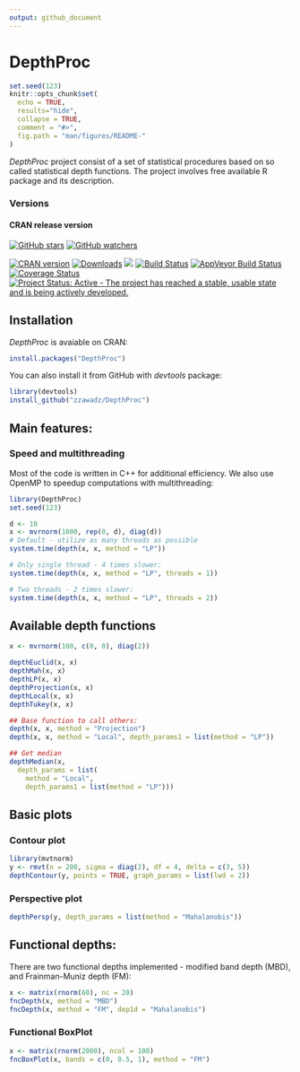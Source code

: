 ```yaml
---
output: github_document
---
```


DepthProc
========================================================

<!-- README.md is generated from README.Rmd. Please edit that file -->

```r
set.seed(123)
knitr::opts_chunk$set(
  echo = TRUE,
  results="hide",
  collapse = TRUE,
  comment = "#>",
  fig.path = "man/figures/README-"
)
```

*DepthProc* project consist of a set of statistical procedures based on so called statistical depth functions. The project involves free available R package and its description.

### Versions

#### CRAN release version

[![GitHub stars](https://img.shields.io/github/stars/zzawadz/DepthProc.svg?style=social&label=Stars)](https://github.com/zzawadz/DepthProc/stargazers)
[![GitHub watchers](https://img.shields.io/github/watchers/zzawadz/DepthProc.svg?style=social&label=Watch)](https://github.com/zzawadz/DepthProc)

[![CRAN version](https://www.r-pkg.org/badges/version/DepthProc)](https://CRAN.R-project.org/package=DepthProc)
[![Downloads](https://cranlogs.r-pkg.org/badges/DepthProc)](https://CRAN.R-project.org/package=DepthProc)
[![](https://cranlogs.r-pkg.org/badges/grand-total/DepthProc)](https://CRAN.R-project.org/package=DepthProc)
[![Build Status](https://travis-ci.org/zzawadz/DepthProc.svg?branch=master)](https://travis-ci.org/zzawadz/DepthProc)
[![AppVeyor Build Status](https://ci.appveyor.com/api/projects/status/github/zzawadz/DepthProc?branch=master&svg=true)](https://ci.appveyor.com/project/zzawadz/DepthProc)
[![Coverage Status](https://img.shields.io/codecov/c/github/zzawadz/DepthProc/master.svg)](https://codecov.io/github/zzawadz/DepthProc?branch=master)
[![Project Status: Active - The project has reached a stable, usable state and is being actively developed.](https://www.repostatus.org/badges/latest/active.svg)](https://www.repostatus.org/#active)


## Installation


*DepthProc* is avaiable on CRAN:

```r
install.packages("DepthProc")
```

You can also install it from GitHub with *devtools* package:

```r
library(devtools)
install_github("zzawadz/DepthProc")
```

## Main features:

### Speed and multithreading

Most of the code is written in C++ for additional efficiency. We also use OpenMP to speedup computations with multithreading:


```r
library(DepthProc)
set.seed(123)

d <- 10
x <- mvrnorm(1000, rep(0, d), diag(d))
# Default - utilize as many threads as possible
system.time(depth(x, x, method = "LP"))

# Only single thread - 4 times slower:
system.time(depth(x, x, method = "LP", threads = 1))

# Two threads - 2 times slower:
system.time(depth(x, x, method = "LP", threads = 2))
```

## Available depth functions

```r
x <- mvrnorm(100, c(0, 0), diag(2))

depthEuclid(x, x)
depthMah(x, x)
depthLP(x, x)
depthProjection(x, x)
depthLocal(x, x)
depthTukey(x, x)

## Base function to call others:
depth(x, x, method = "Projection")
depth(x, x, method = "Local", depth_params1 = list(method = "LP"))

## Get median
depthMedian(x, 
  depth_params = list(
    method = "Local",
    depth_params1 = list(method = "LP")))
```

## Basic plots

### Contour plot

```r
library(mvtnorm)
y <- rmvt(n = 200, sigma = diag(2), df = 4, delta = c(3, 5))
depthContour(y, points = TRUE, graph_params = list(lwd = 2))
```

### Perspective plot
 
```r
depthPersp(y, depth_params = list(method = "Mahalanobis"))
```

## Functional depths:

There are two functional depths implemented - modified band depth (MBD), and Frainman-Muniz depth (FM):

```r
x <- matrix(rnorm(60), nc = 20)
fncDepth(x, method = "MBD")
fncDepth(x, method = "FM", dep1d = "Mahalanobis")
```

### Functional BoxPlot

```r
x <- matrix(rnorm(2000), ncol = 100)
fncBoxPlot(x, bands = c(0, 0.5, 1), method = "FM")
```

